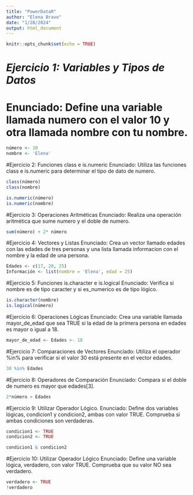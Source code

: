 ```yaml
---
title: "PowerDataR"
author: "Elena Bravo"
date: "1/28/2024"
output: html_document
---
```


```r
knitr::opts_chunk$set(echo = TRUE)
```

# *Ejercicio 1: Variables y Tipos de Datos*

# Enunciado: Define una variable llamada numero con el valor 10 y otra llamada nombre con tu nombre.

```r
número <- 10
nombre <- 'Elena'
```

#Ejercicio 2: Funciones class e is.numeric Enunciado: Utiliza las funciones class e is.numeric para determinar el tipo de dato de numero.

```r
class(número)
class(nombre)

is.numeric(número)
is.numeric(nombre)
```


#Ejercicio 3: Operaciones Aritméticas Enunciado: Realiza una operación aritmética que sume numero y el doble de numero. 

```r
sum(número) + 2* número
```


#Ejercicio 4: Vectores y Listas Enunciado: Crea un vector llamado edades con las edades de tres personas y una lista llamada informacion con el nombre y la edad de una persona.

```r
Edades <- c(17, 20, 25)
Información <- list(nombre = 'Elena', edad = 25)
```

#Ejercicio 5: Funciones is.character e is.logical Enunciado: Verifica si nombre es de tipo caracter y si es_numerico es de tipo lógico. 

```r
is.character(nombre)
is.logical(número)
```

#Ejercicio 6: Operaciones Lógicas Enunciado: Crea una variable llamada mayor_de_edad que sea TRUE si la edad de la primera persona en edades es mayor o igual a 18. 

```r
mayor_de_edad <- Edades >- 18
```


#Ejercicio 7: Comparaciones de Vectores Enunciado: Utiliza el operador %in% para verificar si el valor 30 está presente en el vector edades. 

```r
30 %in% Edades
```

#Ejercicio 8: Operadores de Comparación Enunciado: Compara si el doble de numero es mayor que edades[3]. 

```r
2*número > Edades
```


#Ejercicio 9: Utilizar Operador Lógico. Enunciado: Define dos variables lógicas, condicion1 y condicion2, ambas con valor TRUE. Comprueba si ambas condiciones son verdaderas. 

```r
condicion1 <- TRUE
condicion2 <- TRUE

condicion1 & condicion2

```


#Ejercicio 10: Utilizar Operador Lógico Enunciado: Define una variable lógica, verdadero, con valor TRUE. Comprueba que su valor NO sea verdadero.

```r
verdadero <- TRUE
!verdadero
```

